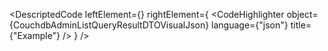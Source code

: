 
<DescriptedCode
  leftElement={<CouchdbAdminListQueryResultDTODesc />}
  rightElement={
    <CodeHighlighter
      object={CouchdbAdminListQueryResultDTOVisualJson}
      language={"json"}
      title={"Example"}
    />
  }
/>
